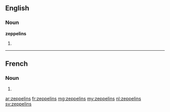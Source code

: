 ==English==

===Noun===
'''zeppelins'''

# {{plural of|zeppelin}}

----

==French==

===Noun===
{{head|fr|g=m-p}}

# {{plural of|zeppelin|lang=fr}}

[[ar:zeppelins]]
[[fr:zeppelins]]
[[mg:zeppelins]]
[[my:zeppelins]]
[[nl:zeppelins]]
[[sv:zeppelins]]
